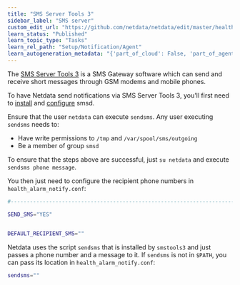 ```yaml
---
title: "SMS Server Tools 3"
sidebar_label: "SMS server"
custom_edit_url: "https://github.com/netdata/netdata/edit/master/health/notifications/smstools3/README.md"
learn_status: "Published"
learn_topic_type: "Tasks"
learn_rel_path: "Setup/Notification/Agent"
learn_autogeneration_metadata: "{'part_of_cloud': False, 'part_of_agent': True}"
---
```



The [SMS Server Tools 3](http://smstools3.kekekasvi.com/) is a SMS Gateway software which can send and receive short messages through GSM modems and mobile phones.

To have Netdata send notifications via SMS Server Tools 3, you'll first need to [install](http://smstools3.kekekasvi.com/index.php?p=compiling) and [configure](http://smstools3.kekekasvi.com/index.php?p=configure) smsd.

Ensure that the user `netdata` can execute `sendsms`. Any user executing `sendsms` needs to:

-   Have write permissions to `/tmp` and `/var/spool/sms/outgoing`
-   Be a member of group `smsd`

To ensure that the steps above are successful, just `su netdata` and execute `sendsms phone message`.

You then just need to configure the recipient phone numbers in `health_alarm_notify.conf`:

```sh
#------------------------------------------------------------------------------

SEND_SMS="YES"


DEFAULT_RECIPIENT_SMS=""
```

Netdata uses the script `sendsms` that is installed by `smstools3` and just passes a phone number and a message to it. If `sendsms` is not in `$PATH`, you can pass its location in `health_alarm_notify.conf`:

```sh
sendsms=""
```


